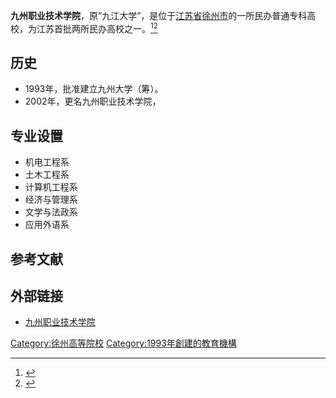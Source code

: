 {{高校
| name =九州职业技术学院
| image =
| logo =
| motto =
| rector =刘钰
| type = 民办
| established =1993年
| location = [[中华人民共和国|中华人民共和国]][[江苏省|江苏省]][[徐州市|徐州市]]
| students =
| staff =
| campus =
| address =徐州市铜山新区嵩山路
| telephone =
| area =
| sports =
| website =http://www.jzp.edu.cn/
}}
'''九州职业技术学院'''，原“九江大学”，是位于[[江苏省|江苏省]][[徐州市|徐州市]]的一所民办普通专科高校，为江苏首批两所民办高校之一。<ref>{{Cite web |url=http://www.jznu.com.cn/ShowClass.asp?ClassID=21 |title=九州职业技术学院简介 |accessdate=2010-10-27 |archive-date=2010-12-14 |archive-url=https://web.archive.org/web/20101214051814/http://www.jznu.com.cn/ShowClass.asp?ClassID=21 |dead-url=no }}</ref><ref>{{Cite web |url=http://jzzsjy.com.cn/jzzj/ |title=九州职业技术学院招生网：学校简介 |accessdate=2010-10-27 |archive-date=2010-10-29 |archive-url=https://web.archive.org/web/20101029152440/http://jzzsjy.com.cn/jzzj/ |dead-url=no }}</ref>
==历史==
*1993年，批准建立九州大学（筹）。
*2002年，更名九州职业技术学院，
== 专业设置 ==
* 机电工程系
* 土木工程系
* 计算机工程系
* 经济与管理系
* 文学与法政系
* 应用外语系
== 参考文献 ==
{{reflist}}
== 外部链接 ==
* [http://www.jzp.edu.cn/ 九州职业技术学院]{{Wayback|url=http://www.jzp.edu.cn/ |date=20200411033959 }}

{{Univ-stub}}

{{江苏高等院校}}
{{民办大学}}
[[Category:徐州高等院校|Category:徐州高等院校]]
[[Category:1993年創建的教育機構|Category:1993年創建的教育機構]]